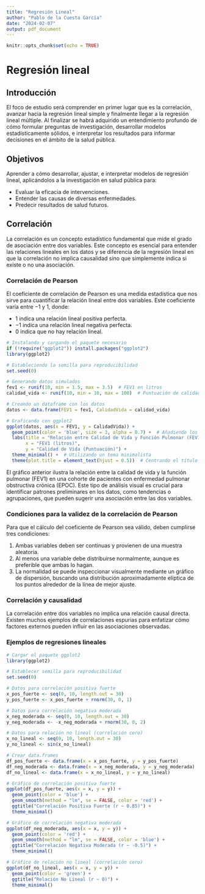 ```yaml
---
title: "Regresión Lineal"
author: "Pablo de la Cuesta García"
date: "2024-02-07"
output: pdf_document
---
```


```r
knitr::opts_chunk$set(echo = TRUE)
```

# Regresión lineal

## Introducción

El foco de estudio será comprender en primer lugar que es la correlación, avanzar hacia la regresión lineal simple y finalmente llegar a la regresión lineal múltiple. Al finalizar se habrá adquirido un entendimiento profundo de cómo formular preguntas de investigación, desarrollar modelos estadísticamente sólidos, e interpretar los resultados para informar decisiones en el ámbito de la salud pública.

## Objetivos

Aprender a cómo desarrollar, ajustar, e interpretar modelos de regresión lineal, aplicándolos a la investigación en salud pública para:

- Evaluar la eficacia de intervenciones.
- Entender las causas de diversas enfermedades.
- Predecir resultados de salud futuros.


## Correlación

La correlación es un concepto estadístico fundamental que mide el grado de asociación entre dos variables. Este concepto es esencial para entender las relaciones lineales en los datos y se diferencia de la regresión lineal en que la correlación no implica causalidad sino que simplemente indica si existe o no una asociación.

### Correlación de Pearson

El coeficiente de correlación de Pearson es una medida estadística que nos sirve para cuantificar la relación lineal entre dos variables. Este coeficiente varía entre $-1$ y $1$, donde:

- $1$ indica una relación lineal positiva perfecta.
- $-1$ indica una relación lineal negativa perfecta.
- $0$ indica que no hay relación lineal.

```r
# Instalando y cargando el paquete necesario
if (!require("ggplot2")) install.packages("ggplot2")
library(ggplot2)

# Estableciendo la semilla para reproducibilidad
set.seed(0)

# Generando datos simulados
fev1 <- runif(10, min = 1.5, max = 3.5)  # FEV1 en litros
calidad_vida <- runif(10, min = 10, max = 100)  # Puntuación de calidad de vida

# Creando un dataframe con los datos
datos <- data.frame(FEV1 = fev1, CalidadVida = calidad_vida)

# Graficando con ggplot2
ggplot(datos, aes(x = FEV1, y = CalidadVida)) +
  geom_point(color = 'blue', size = 3, alpha = 0.7) +  # Añadiendo los puntos
  labs(title = "Relación entre Calidad de Vida y Función Pulmonar (FEV1)",
       x = "FEV1 (litros)",
       y = "Calidad de Vida (Puntuación)") +
  theme_minimal() +  # Utilizando un tema minimalista
  theme(plot.title = element_text(hjust = 0.5))  # Centrando el título
```

El gráfico anterior ilustra la relación entre la calidad de vida y la función pulmonar (FEV1) en una cohorte de pacientes con enfermedad pulmonar obstructiva crónica (EPOC). Este tipo de análisis visual es crucial para identificar patrones preliminares en los datos, como tendencias o agrupaciones, que pueden sugerir una asociación entre las dos variables.

### Condiciones para la validez de la correlación de Pearson

Para que el cálculo del coeficiente de Pearson sea válido, deben cumplirse tres condiciones:

1. Ambas variables deben ser continuas y provienen de una muestra aleatoria.
2. Al menos una variable debe distribuirse normalmente, aunque es preferible que ambas lo hagan.
3. La normalidad se puede inspeccionar visualmente mediante un gráfico de dispersión, buscando una distribución aproximadamente elíptica de los puntos alrededor de la línea de mejor ajuste.

### Correlación y causalidad

La correlación entre dos variables no implica una relación causal directa. Existen muchos ejemplos de correlaciones espurias para enfatizar cómo factores externos pueden influir en las asociaciones observadas.


### Ejemplos de regresiones lineales

```r
# Cargar el paquete ggplot2
library(ggplot2)

# Establecer semilla para reproducibilidad
set.seed(0)

# Datos para correlación positiva fuerte
x_pos_fuerte <- seq(0, 10, length.out = 30)
y_pos_fuerte <- x_pos_fuerte + rnorm(30, 0, 1)

# Datos para correlación negativa moderada
x_neg_moderada <- seq(0, 10, length.out = 30)
y_neg_moderada <- -x_neg_moderada + rnorm(30, 0, 2)

# Datos para relación no lineal (correlación cero)
x_no_lineal <- seq(0, 10, length.out = 30)
y_no_lineal <- sin(x_no_lineal)

# Crear data.frames
df_pos_fuerte <- data.frame(x = x_pos_fuerte, y = y_pos_fuerte)
df_neg_moderada <- data.frame(x = x_neg_moderada, y = y_neg_moderada)
df_no_lineal <- data.frame(x = x_no_lineal, y = y_no_lineal)

# Gráfico de correlación positiva fuerte
ggplot(df_pos_fuerte, aes(x = x, y = y)) +
  geom_point(color = 'blue') +
  geom_smooth(method = "lm", se = FALSE, color = 'red') +
  ggtitle("Correlación Positiva Fuerte (r ~ 0.85)") +
  theme_minimal()

# Gráfico de correlación negativa moderada
ggplot(df_neg_moderada, aes(x = x, y = y)) +
  geom_point(color = 'red') +
  geom_smooth(method = "lm", se = FALSE, color = 'blue') +
  ggtitle("Correlación Negativa Moderada (r ~ -0.5)") +
  theme_minimal()

# Gráfico de relación no lineal (correlación cero)
ggplot(df_no_lineal, aes(x = x, y = y)) +
  geom_point(color = 'green') +
  ggtitle("Relación No Lineal (r ~ 0)") +
  theme_minimal()

```






























